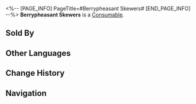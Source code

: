 <%-- [PAGE_INFO]
PageTitle=#Berrypheasant Skewers#
[END_PAGE_INFO] --%>
{{Item Infobox
|id          = 408202
|image       = Item Berrypheasant Skewers.png
|type        = Consumable
|invCategory = Consumables
|rarity      = 1
|effect      = Upon use, immediately heals one ally by 15% of the ally's Max HP plus 150 extra HP.
|description = Berrypheasants live in symbiosis with plants, with a lot of fruit hanging from their tails.<br />Berrypheasant Skewers are actually fruit skewers, and no Berrypheasants were harmed during the production process.
|source1     = [[Food Stall]]
}}
{{Description|''"So... is this a meat dish or a vegetarian dish?"''}}
'''Berrypheasant Skewers''' is a [[Consumable]].

==Sold By==
{{Shop Availability}}

==Other Languages==
{{Other Languages
|en   = Berrypheasant Skewers
|zhs  = 琼实鸟串
|zht  = 瓊實鳥串
|ja   = 玉実鳥串
|ko   = 열매공작 꼬치
|es   = Brocheta de bayafaisán
|fr   = Brochettes de faisans à baies
|ru   = Шашлычок из ягодного фазана
|th   = Berrypheasant Skewer
|vi   = Thịt Chim Xiên Berry
|de   = Beerenfasanspieße
|id   = Berrypheasant Skewer
|pt   = Espetinho de Faisão Frutado
}}

==Change History==
{{Change History|2.0}}

==Navigation==
{{Consumable Navbox}}